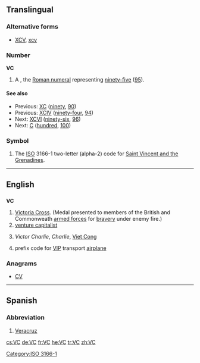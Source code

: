 {{also|vc}}
==Translingual==

===Alternative forms===
* {{sense|roman numeral}} [[XCV]], [[xcv]]

===Number===
'''VC'''

# A {{misspelling of|XCV|lang=mul}}, the [[Roman numeral]] representing [[ninety-five]] ([[95]]).

====See also====
* Previous: [[XC]] ([[ninety]], [[90]])
* Previous: [[XCIV]] ([[ninety-four]], [[94]])
* Next: [[XCVI]] ([[ninety-six]], [[96]])
* Next: [[C]] ([[hundred]], [[100]])

===Symbol===
{{head|mul|symbol}}

# The [[ISO]] 3166-1 two-letter (alpha-2) code for [[Saint Vincent and the Grenadines]].

[[Category:ISO 3166-1]]
----

==English==

==={{initialism-old|en}}===
'''VC'''

# [[Victoria Cross]]. (Medal presented to members of the British and Commonweath [[armed forces]] for [[bravery]] under enemy fire.)
# [[venture capitalist]]
# {{context|US|army|archaic}} ''Victor Charlie'', ''Charlie'', [[Viet Cong]]
# {{context|US|air force}}{{aviation}} prefix code for [[VIP]] transport [[airplane]]

===Anagrams===
* [[CV#English|CV]]

----

==Spanish==

===Abbreviation===
{{head|es|abbreviation}}

# [[Veracruz]] {{gloss|Mexican state}}

[[cs:VC]]
[[de:VC]]
[[fr:VC]]
[[he:VC]]
[[tr:VC]]
[[zh:VC]]